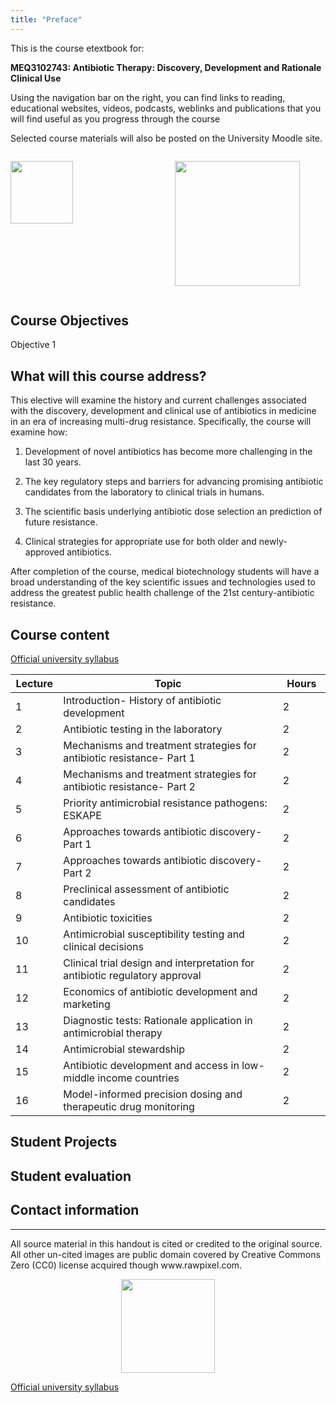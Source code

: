 ```yaml
---
title: "Preface"
---
```


This is the course etextbook for: <br>

**MEQ3102743: Antibiotic Therapy: Discovery, Development and Rationale Clinical Use**

Using the navigation bar on the right, you can find links to reading, educational websites, videos, podcasts, weblinks and publications that you will find useful as you progress through the course

Selected course materials will also be posted on the University Moodle site.

::: columns
::: {.column width="50%"}
![](images/University_of_Padua_seal.png){fig-align="center" width="100" height="100"}
:::

::: {.column width="50%"}
![](images/DMM.png){fig-align="center" width="200"}
:::
:::

## Course Objectives {.unnumbered}

Objective 1

## What will this course address? {.unnumbered}

This elective will examine the history and current challenges associated with the discovery, development and clinical use of antibiotics in medicine in an era of increasing multi-drug resistance. Specifically, the course will examine how:

1.  Development of novel antibiotics has become more challenging in the last 30 years.

2.  The key regulatory steps and barriers for advancing promising antibiotic candidates from the laboratory to clinical trials in humans.

3.  The scientific basis underlying antibiotic dose selection an prediction of future resistance.

4.  Clinical strategies for appropriate use for both older and newly-approved antibiotics.

After completion of the course, medical biotechnology students will have a broad understanding of the key scientific issues and technologies used to address the greatest public health challenge of the 21st century-antibiotic resistance.

## Course content {.unnumbered}

[Official university syllabus](https://didattica.unipd.it/off/2023/LM/ME/ME1934/002PD/MEQ3102743/N0)

| Lecture | Topic                                                                       | Hours |
|-----------|--------------------------------------------------|-----------|
| 1       | Introduction- History of antibiotic development                             | 2     |
| 2       | Antibiotic testing in the laboratory                                        | 2     |
| 3       | Mechanisms and treatment strategies for antibiotic resistance- Part 1       | 2     |
| 4       | Mechanisms and treatment strategies for antibiotic resistance- Part 2       | 2     |
| 5       | Priority antimicrobial resistance pathogens: ESKAPE                         | 2     |
| 6       | Approaches towards antibiotic discovery-Part 1                              | 2     |
| 7       | Approaches towards antibiotic discovery-Part 2                              | 2     |
| 8       | Preclinical assessment of antibiotic candidates                             | 2     |
| 9       | Antibiotic toxicities                                                       | 2     |
| 10      | Antimicrobial susceptibility testing and clinical decisions                 | 2     |
| 11      | Clinical trial design and interpretation for antibiotic regulatory approval | 2     |
| 12      | Economics of antibiotic development and marketing                           | 2     |
| 13      | Diagnostic tests: Rationale application in antimicrobial therapy            | 2     |
| 14      | Antimicrobial stewardship                                                   | 2     |
| 15      | Antibiotic development and access in low-middle income countries            | 2     |
| 16      | Model-informed precision dosing and therapeutic drug monitoring             | 2     |

## Student Projects {.unnumbered}

## Student evaluation {.unnumbered}

## Contact information {.unnumbered}

------------------------------------------------------------------------

All source material in this handout is cited or credited to the original source. All other un-cited images are public domain covered by Creative Commons Zero (CC0) license acquired though www.rawpixel.com.

<center>![](images/creativecommons.png){width="150"}</center>



[Official university syllabus](https://didattica.unipd.it/off/2023/LM/ME/ME1934/002PD/MEQ3102743/N0)
